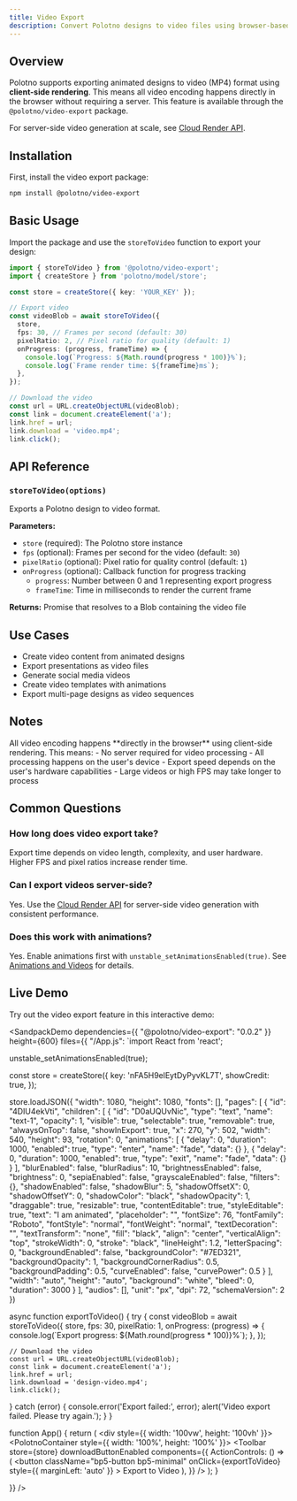 ```yaml
---
title: Video Export
description: Convert Polotno designs to video files using browser-based encoding
---
```


## Overview

Polotno supports exporting animated designs to video (MP4) format using **client-side rendering**. This means all video encoding happens directly in the browser without requiring a server. This feature is available through the `@polotno/video-export` package.

For server-side video generation at scale, see [Cloud Render API](/docs/cloud-render-api).

## Installation

First, install the video export package:

```bash
npm install @polotno/video-export
```

## Basic Usage

Import the package and use the `storeToVideo` function to export your design:

```ts
import { storeToVideo } from '@polotno/video-export';
import { createStore } from 'polotno/model/store';

const store = createStore({ key: 'YOUR_KEY' });

// Export video
const videoBlob = await storeToVideo({
  store,
  fps: 30, // Frames per second (default: 30)
  pixelRatio: 2, // Pixel ratio for quality (default: 1)
  onProgress: (progress, frameTime) => {
    console.log(`Progress: ${Math.round(progress * 100)}%`);
    console.log(`Frame render time: ${frameTime}ms`);
  },
});

// Download the video
const url = URL.createObjectURL(videoBlob);
const link = document.createElement('a');
link.href = url;
link.download = 'video.mp4';
link.click();
```
## API Reference

### `storeToVideo(options)`

Exports a Polotno design to video format.

**Parameters:**

- `store` (required): The Polotno store instance
- `fps` (optional): Frames per second for the video (default: `30`)
- `pixelRatio` (optional): Pixel ratio for quality control (default: `1`)
- `onProgress` (optional): Callback function for progress tracking
  - `progress`: Number between 0 and 1 representing export progress
  - `frameTime`: Time in milliseconds to render the current frame

**Returns:** Promise that resolves to a Blob containing the video file

## Use Cases

- Create video content from animated designs
- Export presentations as video files
- Generate social media videos
- Create video templates with animations
- Export multi-page designs as video sequences

## Notes

<Callout type="info" title="Client-Side Rendering">
All video encoding happens **directly in the browser** using client-side rendering. This means:
- No server required for video processing
- All processing happens on the user's device
- Export speed depends on the user's hardware capabilities
- Large videos or high FPS may take longer to process
</Callout>


## Common Questions

### How long does video export take?

Export time depends on video length, complexity, and user hardware. Higher FPS and pixel ratios increase render time.

### Can I export videos server-side?

Yes. Use the [Cloud Render API](/docs/cloud-render-api) for server-side video generation with consistent performance.

### Does this work with animations?

Yes. Enable animations first with `unstable_setAnimationsEnabled(true)`. See [Animations and Videos](/docs/animations-and-videos) for details.

## Live Demo

Try out the video export feature in this interactive demo:

<SandpackDemo 
  dependencies={{
    "@polotno/video-export": "0.0.2"
  }}
  height={600}
  files={{
    "/App.js": `import React from 'react';

unstable_setAnimationsEnabled(true);

const store = createStore({
  key: 'nFA5H9elEytDyPyvKL7T',
  showCredit: true,
});

store.loadJSON({
    "width": 1080,
    "height": 1080,
    "fonts": [],
    "pages": [
        {
            "id": "4DIU4ekVti",
            "children": [
                {
                    "id": "D0aUQUvNic",
                    "type": "text",
                    "name": "text-1",
                    "opacity": 1,
                    "visible": true,
                    "selectable": true,
                    "removable": true,
                    "alwaysOnTop": false,
                    "showInExport": true,
                    "x": 270,
                    "y": 502,
                    "width": 540,
                    "height": 93,
                    "rotation": 0,
                    "animations": [
                        {
                            "delay": 0,
                            "duration": 1000,
                            "enabled": true,
                            "type": "enter",
                            "name": "fade",
                            "data": {}
                        },
                        {
                            "delay": 0,
                            "duration": 1000,
                            "enabled": true,
                            "type": "exit",
                            "name": "fade",
                            "data": {}
                        }
                    ],
                    "blurEnabled": false,
                    "blurRadius": 10,
                    "brightnessEnabled": false,
                    "brightness": 0,
                    "sepiaEnabled": false,
                    "grayscaleEnabled": false,
                    "filters": {},
                    "shadowEnabled": false,
                    "shadowBlur": 5,
                    "shadowOffsetX": 0,
                    "shadowOffsetY": 0,
                    "shadowColor": "black",
                    "shadowOpacity": 1,
                    "draggable": true,
                    "resizable": true,
                    "contentEditable": true,
                    "styleEditable": true,
                    "text": "I am animated",
                    "placeholder": "",
                    "fontSize": 76,
                    "fontFamily": "Roboto",
                    "fontStyle": "normal",
                    "fontWeight": "normal",
                    "textDecoration": "",
                    "textTransform": "none",
                    "fill": "black",
                    "align": "center",
                    "verticalAlign": "top",
                    "strokeWidth": 0,
                    "stroke": "black",
                    "lineHeight": 1.2,
                    "letterSpacing": 0,
                    "backgroundEnabled": false,
                    "backgroundColor": "#7ED321",
                    "backgroundOpacity": 1,
                    "backgroundCornerRadius": 0.5,
                    "backgroundPadding": 0.5,
                    "curveEnabled": false,
                    "curvePower": 0.5
                }
            ],
            "width": "auto",
            "height": "auto",
            "background": "white",
            "bleed": 0,
            "duration": 3000
        }
    ],
    "audios": [],
    "unit": "px",
    "dpi": 72,
    "schemaVersion": 2
})

async function exportToVideo() {
  try {
    const videoBlob = await storeToVideo({
      store,
      fps: 30,
      pixelRatio: 1,
      onProgress: (progress) => {
        console.log(\`Export progress: \${Math.round(progress * 100)}%\`);
      },
    });
    
    // Download the video
    const url = URL.createObjectURL(videoBlob);
    const link = document.createElement('a');
    link.href = url;
    link.download = 'design-video.mp4';
    link.click();
  } catch (error) {
    console.error('Export failed:', error);
    alert('Video export failed. Please try again.');
  }
}

function App() {
  return (
    <div style={{ width: '100vw', height: '100vh' }}>
      <PolotnoContainer style={{ width: '100%', height: '100%' }}>
        <SidePanelWrap>
          <SidePanel store={store} />
        </SidePanelWrap>
        <WorkspaceWrap>
          <Toolbar
            store={store}
            downloadButtonEnabled
            components={{
              ActionControls: () => (
                <button
                  className="bp5-button bp5-minimal"
                  onClick={exportToVideo}
                  style={{ marginLeft: 'auto' }}
                >
                  Export to Video
                </button>
              ),
            }}
          />
          <Workspace store={store} />
          <ZoomButtons store={store} />
          <PagesTimeline store={store} />
        </WorkspaceWrap>
      </PolotnoContainer>
    </div>
  );
}

  }}
/>
